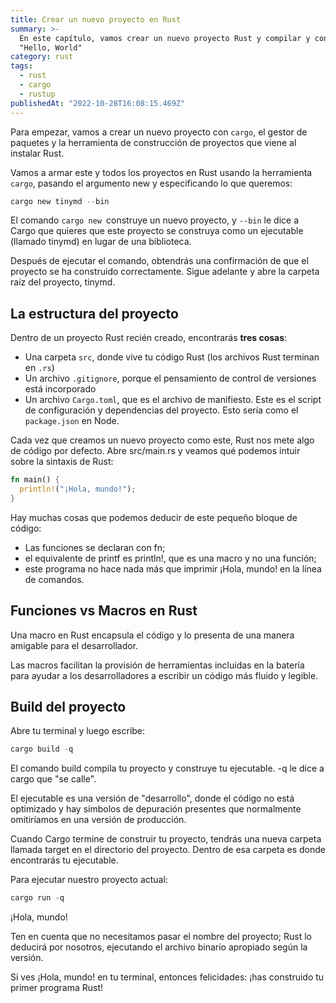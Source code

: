 ```yaml
---
title: Crear un nuevo proyecto en Rust
summary: >-
  En este capítulo, vamos crear un nuevo proyecto Rust y compilar y construir un
  "Hello, World"
category: rust
tags:
  - rust
  - cargo
  - rustup
publishedAt: "2022-10-28T16:08:15.469Z"
---
```



<ArticleData />

Para empezar, vamos a crear un nuevo proyecto con `cargo`, el gestor de paquetes y la herramienta de construcción de proyectos que viene al instalar Rust.

Vamos a armar este y todos los proyectos en Rust usando la herramienta `cargo`, pasando el argumento new y especificando lo que queremos:

```powershell copy
cargo new tinymd --bin
```

El comando `cargo new `construye un nuevo proyecto, y `--bin` le dice a Cargo que quieres que este proyecto se construya como un ejecutable (llamado tinymd) en lugar de una biblioteca.

Después de ejecutar el comando, obtendrás una confirmación de que el proyecto se ha construido correctamente. Sigue adelante y abre la carpeta raíz del proyecto, tinymd.

## La estructura del proyecto

Dentro de un proyecto Rust recién creado, encontrarás **tres cosas**:

- Una carpeta `src`, donde vive tu código Rust (los archivos Rust terminan en `.rs`)
- Un archivo `.gitignore`, porque el pensamiento de control de versiones está incorporado
- Un archivo `Cargo.toml`, que es el archivo de manifiesto. Este es el script de configuración y dependencias del proyecto. Esto sería como el `package.json` en Node.

Cada vez que creamos un nuevo proyecto como este, Rust nos mete algo de código por defecto. Abre src/main.rs y veamos qué podemos intuir sobre la sintaxis de Rust:

```rs copy
fn main() {
  println!("¡Hola, mundo!");
}
```

Hay muchas cosas que podemos deducir de este pequeño bloque de código:

- Las funciones se declaran con fn;
- el equivalente de printf es println!, que es una macro y no una función;
- este programa no hace nada más que imprimir ¡Hola, mundo! en la línea de comandos.

## Funciones vs Macros en Rust

Una macro en Rust encapsula el código y lo presenta de una manera amigable para el desarrollador.

Las macros facilitan la provisión de herramientas incluidas en la batería para ayudar a los desarrolladores a escribir un código más fluido y legible.

## Build del proyecto

Abre tu terminal y luego escribe:

```powershell copy
cargo build -q
```

El comando build compila tu proyecto y construye tu ejecutable. -q le dice a cargo que "se calle".

El ejecutable es una versión de "desarrollo", donde el código no está optimizado y hay símbolos de depuración presentes que normalmente omitiríamos en una versión de producción.

Cuando Cargo termine de construir tu proyecto, tendrás una nueva carpeta llamada target en el directorio del proyecto. Dentro de esa carpeta es donde encontrarás tu ejecutable.

Para ejecutar nuestro proyecto actual:

```powershell copy
cargo run -q
```

¡Hola, mundo!

Ten en cuenta que no necesitamos pasar el nombre del proyecto; Rust lo deducirá por nosotros, ejecutando el archivo binario apropiado según la versión.

Si ves ¡Hola, mundo! en tu terminal, entonces felicidades: ¡has construido tu primer programa Rust!
